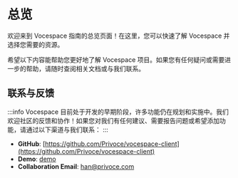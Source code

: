
# 总览

欢迎来到 Vocespace 指南的总览页面！在这里，您可以快速了解 Vocespace 并选择您需要的资源。

希望以下内容能帮助您更好地了解 Vocespace 项目。如果您有任何疑问或需要进一步的帮助，请随时查阅相关文档或与我们联系。

<Container>
    <MyLinkCard
        href="/doc/guide/overview"
        title="指南"
        description=""
    />
    <MyLinkCard
        href="/doc/tutorial/overview"
        title="部署"
        description="通过我们的部署文档，您可以在几分钟内快速进行部署到生产环境并进行自定义化配置。"
    />
</Container>


## 联系与反馈

:::info
Vocespace 目前处于开发的早期阶段，许多功能仍在规划和实施中。我们欢迎社区的反馈和协作！如果您对我们有任何建议、需要报告问题或希望添加功能，请通过以下渠道与我们联系：
:::

- **GitHub**: [https://github.com/Privoce/vocespace-client](https://github.com/Privoce/vocespace-client)
- **Demo**: [demo](https://space.voce.chat/)
- **Collaboration Email**: [han@privoce.com](mailto:han@privoce.com)
